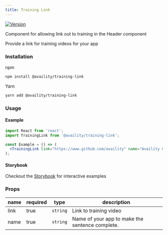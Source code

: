 ```yaml
---
title: Training Link
---
```


[![Version](https://img.shields.io/npm/v/@availity/training-link.svg?style=for-the-badge)](https://www.npmjs.com/package/@availity/training-link)

Component for allowing link out to training in the Header component

Provide a link for training videos for your app

### Installation

npm

```bash
npm install @availity/training-link
```

Yarn

```bash
yarn add @availity/training-link
```

### Usage

#### Example

```jsx
import React from 'react';
import TrainingLink from '@availity/training-link';

const Example = () => (
  <TrainingLink link="https://www.github.com/availity" name="Availity Github" />
);
```

#### Storybook

Checkout the [Storybook](https://availity.github.io/availity-react/storybook/?path=/story/components-training-link--default) for interactive examples

### Props

| name | required | type     | description                                     |
| ---- | -------- | -------- | ----------------------------------------------- |
| link | true     | `string` | Link to training video                          |
| name | true     | `string` | Name of your app to make the sentence complete. |
